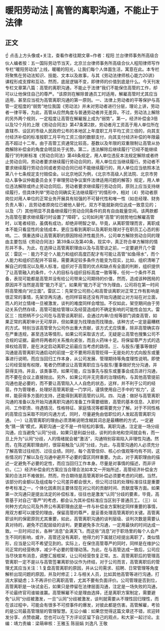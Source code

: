 # 暖阳劳动法 | 高管的离职沟通，不能止于法律
## 正文
☝ 点击上方头像或+关注，查看作者往期文章~作者：程阳 兰台律师事务所高级合伙人编者按：五一国际劳动节当天，北京兰台律师事务所高级合伙人程阳律师写作专栏“暖阳劳动法”上线，暖暖的阳光，让我们每个人体面生活，寓意在此。本专栏将聚焦在劳动法知识、技能、文本以及故事，与其《劳动法律师核心能力20讲》课程形成支撑和互动，然而，底层逻辑不变，即律师的价值到底是什么。今天刊发专栏文章第八篇：高管的离职沟通，不能止于法律“我们不能保住高管的工作，却可以让他保住自己的尊严。“该原则在解除普通员工时适用，解雇高管时尤其应当适用，甚至应当视为高管离职沟通的第一原则。一、法律上劳动者的平等保护与高管一定程度的“弱势”地位我国《劳动法》并未对劳动者进行分层，理论上讲，劳动者一律平等，为此，高管从应然角度与普通劳动者并无差异。不过，劳动法上解除的另外两个规则，一定程度让高管在解雇报上成为“弱势”。第一，经济补偿金3倍以及12个月的上限《劳动合同法》第47条第2款，劳动者月工资高于用人单位所在直辖市、设区的市级人民政府公布的本地区上年度职工月平均工资三倍的，向其支付经济补偿的标准按职工月平均工资三倍的数额支付，向其支付经济补偿的年限最高不超过十二年。由于高管工资通常比较高，基数以及年限的双重限制让高管从协商解除补偿金的角度会明显处于劣势。第二，违法解除后继续履行“已经不能继续履行”的判断标准《劳动合同法》第48条规定，用人单位违反本法规定解除或者终止劳动合同，劳动者要求继续履行劳动合同的，用人单位应当继续履行。劳动者不要求继续履行劳动合同或者劳动合同已经不能继续履行的，用人单位应当依照本法第八十七条规定支付赔偿金。以北京地区为例，《北京市高级人民法院、北京市劳动人事争议仲裁委员会关于审理劳动争议案件法律适用问题的解答》规定，用人单位违法解除或终止劳动合同后，劳动者要求继续履行劳动合同，原则上应当支持继续履行，但具体列举“劳动合同确实无法继续履行”的情形中，相对（4）劳动者原岗位对用人单位的正常业务开展具有较强的不可替代性和唯一性（如总经理、财务负责人等），且劳动者原岗位已被他人替代，双方不能就新岗位达成一致意见的；以及（7）其他明显不具备继续履行劳动合同条件的具有自由裁量空间。该两款都为高管在要求继续履行时设置了“障碍”。公司如利用“高管”的弱势地位解雇高管时，以笔者经验，虽偶有成功，却绝非明智之举。毕竟，从离职管理而言，离职成本不能只看显性的金钱成本，更应当看到离职以及离职处理对于在职员工心态的影响。二、慎重选择让高管离职的原因除经济性裁员外，公司单方解除劳动合同的理由主要包括《劳动合同法》第39条以及第40条，现实中，真正符合单方解除的情形并不多。为此，在选择让高管离职理由以及与高管谈之前，一定要避开几个雷区：雷区一：能力不足个人能力和组织高度匹配才有可能让高管“如鱼得水”，而个人能力和组织匹配并不容易，需要满足较多条件方能变为现实，比如，组织清晰了解自己的情况以及用人标准，组织对于高管的优点和缺点有全面的判断，组织提供了让高管融入的条件，个人的目标与组织目标高度一致等等，任何一个条件不具备，表现可能都是高管并没有给公司带来公司期待的价值，然而，造成该种困局的原因并不当然是高管“能力不足”。如果用“能力不足”作为理由，公司将在第一时间将高管推向“对立面”。雷区二：先架空公司担心和高管谈离职对正常工作有影响是很正常的事情，先架空再沟通，也同样容易还没有开始沟通就让对方站在对立面，而人的对立情绪一旦被激发，谈判的难度同样会增加。不仅如此，架空期间由于劳动关系仍然存续，高管可能给管理以及经营造成的不确定影响的可能性会加大。雷区三：找把柄不少公司在与高管谈离职前，会通过内审/合规等部门调查高管，如果正常的离职审计无可厚非，但如果是为找理由而找理由，该种方式一定是最糟糕的方式。特别当该高管曾为公司作出重大贡献，该方式尤应慎重，除非高管确实存在严重违规，甚至违法等情形。如果公司采取该方式，无疑是让高管也搜集公司不合规的证据，最终将两者的关系推向紧张，而且火药味十足。将保留尊严方式的选择权给高管，是在决定启动离职之前最应当考虑的路径。三、与股东/董事等做好沟通是高管离职沟通启动的前提一定不要用将高管贬得一无是处的方式向股东或董事进行说明，而应当回归工作本身，从公司发展、管理期待等角度理性说明。即使公司经营层有权限，笔者仍然建议让高管离职应当与股东/董事做好充分沟通，并获得支持。并且，该类事项，如果可能，应当事先与股东或董事会成员进行沟通，而不要在会议上直接抛出。另外，如果公司并无完善的治理结构，与其他高管提前沟通也是必要的，而不要让高管陷入人人自危的状态，这样，并不利于公司的经营。作为管理者，处理好高管离职是一门学问，谨慎使用自己手中的“权力”，这样，能获得多方面的支持，还能得到离职高管的认同。四、沟通：做好与高管离职沟通的准备以及开始沟通离职沟通的准备工作需要细致，高管的基本信息、入职时间、工作职责、待遇情况、性格特征、家庭情况等都需要充分了解。对于不同性格的高管应当采取不同的沟通方式，同时，尽量避免由低职位的人发起高管离职沟通。（一）让高管离职的理由必须清晰说明含糊其词总是最糟糕的方式，一定避免“猜一猜”模式，离职沟通一定不是一件轻松的事情。离职沟通，注定是一场分歧沟通，应当避免“认同”分歧，如果只是利益分歧，谈判的余地和空间就会有，而一旦上升为“认同”分歧，人的情绪就会被“激活”，沟通特别容易陷入非理性沟通。然而，在陈述离职理由时，很容易触及“认同”分歧，为此，与高管沟通的人必须充分了解高管过往经历、过往业绩。同时，每个高管信仰、核心价值观等均有不同，这些情况的了解以及在沟通中避开不必要的雷区同样重要。为此，对于离职理由的描述一定避免不必要的定性，而应当回归工作本身。尽量是对事情的描述，而非评价。（二）经济补偿金的方案应当合理合法如本文一开始所述，高管经济补偿金方案的合法并不难做到，然而，符合期待是高管离职补偿必须要考虑的问题。当然，该部分的金额以及组成每个公司差异都会很大，但公司过往的处理标准往往是重要参考标准之一，个体化因素则主要体现在对公司的贡献时间、贡献度等方面。如果第一次沟通只是提出法定的补偿标准，往往也是激发“认同”分歧的要素，毕竟，高管基于对自己“尊严”的考虑，都会认为其补偿标准应当区别于普通员工。（三）以何种方式向公司及外界公布离职理由这是一件与补偿金方案制定同样重要的事情，用双方都可以接受的理由，保留高管的尊严，是妥善处理高管离职的关键。高管离职谈判的保密原则尤其重要，如此，高管离职沟通的谈判层级、谈判次数是需要认真对待的，避免不匹配层级的谈判，更要避免多次沟通，一定用最快的时间达成一致。一旦时间过长，各种“消息”会满天飞，而这些“消息”对于职场里的每个人会产生不同的影响，或许，高管还没有离职，他得力的下属就已经提出离职了，类似情形，应当是公司不希望见到的。实际上，在保住高管尊严的同时，同样是在维护公司正常的经营秩序，减少不必要的管理动荡。为此，在与高管达成一致后，公司应当尽快宣布消息，调整汇报框架，让公司经营恢复正常。五、高管离职后的管理高管离职一定不是以与高管签署离职协议作为终结，对于公司而言，高管离职后的管理尤其应当关注：1.复盘高管离职的原因，并从公司需求、招聘、日常管理等角度解析出现问题的原因，并及时修正；2.与相关人员，比如其他高管等进行沟通，打消大家疑虑；3.不再评价已离职高管，尤其不要有负面评价。公司管理是否到位，高管离职是一块试金石，如果只是停留在法律层面沟通，注定是一场失败的沟通，不论最终官司谁输谁赢。高管解雇不论是理由选择，还是离职方案制定，需要避免“认同”分歧被激发，一旦“认同”分歧被激发，谈判就需要从不理性回归理性，而在该过程中，可能会有很多不可控事件的爆发，对彼此都是伤害。高管解雇，考验的是公司最高管理层的管理智慧。无讼小编：如果您觉得这篇文章还不错，欢迎转发分享、点赞收藏，您也可以在下方评论区留下自己的观点，和大家一起讨论。主编：靖力责编：梁萌审核：王雅玉 陈丽娟 刘逸凡 王敬